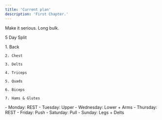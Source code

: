 ```yaml
---
title: 'Current plan'
description: 'First Chapter.'
---
```


<Update label="11/22/2024" description="version 1.0">
  Make it serious. Long bulk.

  5 Day Split
</Update>

<AccordionGroup>
  <Accordion title="Priorities" defaultOpen={false}>
    1. Back

    2. Chest

    3. Delts

    4. Triceps

    5. Quads

    6. Biceps

    7. Hams & Glutes
  </Accordion>

  <Accordion title="Split" defaultOpen="false">
    - Monday: REST 
    - Tuesday: Upper
    - Wednesday: Lower + Arms
    - Thursday: REST
    - Friday: Push
    - Saturday: Pull
    - Sunday: Legs + Delts
  </Accordion>
</AccordionGroup>